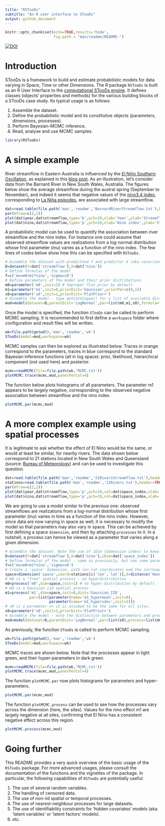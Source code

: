 ---
title: "RSTooDs"
subtitle: "An R user interface to STooDs"
output: github_document
---

```{r setup, include=FALSE}
knitr::opts_chunk$set(echo=TRUE,results='hide',
                      fig.path = "man/readme/README-")
```

[![DOI](https://zenodo.org/badge/DOI/10.5281/zenodo.5075760.svg)](https://doi.org/10.5281/zenodo.5075760)

# Introduction

STooDs is a framework to build and estimate probabilistic models for data varying in Space, Time or other Dimensions. The R package `RSTooDs` is built as an R User Interface to the [computational STooDs engine](https://github.com/STooDs-tools/STooDs). It defines classes (objects' properties and methods) for the various building blocks of a STooDs case study. Its typical usage is as follows:

1. Assemble the dataset.
2. Define the probabilistic model and its constitutive objects (parameters, dimensions, processes).
3. Perform Bayesian-MCMC inference.
4. Read, analyse and use MCMC samples.

```{r}
library(RSTooDs)
```

# A simple example

River streamflow in Eastern Australia is influenced by the [El Niño Southern Oscillation](https://en.wikipedia.org/wiki/El_Niño-Southern_Oscillation), as explained in this [blog post](https://globxblog.inrae.fr/el-ninoz/). As an illustration, let's consider data from the Barnard River in New South Wales, Australia. The figures below show the average streamflow during the austral spring (September to November), and indeed it seems that negative values of the [nino3.4 index](https://psl.noaa.gov/gcos_wgsp/Timeseries/Nino34/), corresponding to [La Niña episodes](https://en.wikipedia.org/wiki/La_Niña), are associated with large streamflow.

```{r fig.height=8, fig.width=9}
dat=read.table(file.path('man','readme','BarnardRiverStreamflow.txt'),header=TRUE)
par(mfrow=c(2,1))
plot(dat$year,dat$streamflow,type='b',pch=19,xlab='Year',ylab='Streamflow (m3/s)',main='Time series')
plot(dat$nino,dat$streamflow,type='p',pch=19,xlab='Nino index',ylab='Streamflow (m3/s)',main='Association with Nino3.4 index')
```

A probabilistic model can be used to quantify the association between river streamflow and the nino index. For instance one could assume that observed streamflow values are realizations from a log-normal distribution whose first parameter (mu) varies as a function of the nino index. The few lines of codes below show how this can be specified with `RSTooDs`.

```{r}
# Assemble the dataset with predictand Y and predictor X (aka covariate).
D=dataset(Y=dat['streamflow'],X=dat['nino'])
# Define formulas of the model
f=c('mu=m0+m1*nino','sigma=s0')
# Define parameters of the model and their prior distributions
m0=parameter('m0',init=1) # Improper flat prior by default
m1=parameter('m1',init=0,priorDist='Gaussian',priorPar=c(0,1))
s0=parameter('s0',init=1,priorDist='FlatPrior+')
# Assemble the model - type getCatalogue() for a list of available distributions.
mod=model(dataset=D,parentDist='LogNormal',par=list(m0,m1,s0),formula=f)
```

Once the model is specified, the function `STooDs` can be called to perform MCMC sampling. It is recommended to first define a `workspace` folder where configuration and result files will be written.

```{r}
wk=file.path(getwd(),'man','readme','wk')
STooDs(model=mod,workspace=wk)
```

MCMC samples can then be explored as illustrated below. Traces in orange correspond to the parameters, traces in blue correspond to the standard Bayesian inference functions (all in log space): prior, likelihood, hierarchical component (not used here) and posterior.

```{r fig.height=3, fig.width=9}
mcmc=readMCMC(file=file.path(wk,'MCMC.txt'))
plotMCMC.trace(mcmc,mod,panelPerCol=4)
```

The function below plots histograms of all parameters. The parameter m1 appears to be largely negative, corresponding to the observed negative association between streamflow and the nino index.

```{r fig.height=3, fig.width=9}
plotMCMC.par(mcmc,mod)
```

# A more complex example using spatial processes

It is legitimate to ask whether the effect of El Nino would be the same, or would at least be similar, for nearby rivers. The data shown below correspond to 21 stations located in New South Wales and Queensland (source: [Bureau of Meteorology](http://www.bom.gov.au/water/hrs/)) and can be used to investigate this question.

```{r fig.height=8, fig.width=9}
dat=read.table(file.path('man','readme','21RiversStreamflow.txt'),header=TRUE)
stations=read.table(file.path('man','readme','21Rivers.txt'),header=TRUE)
par(mfrow=c(2,1))
plot(dat$year,dat$streamflow,type='p',pch=19,col=dat$space_index,xlab='Year',ylab='Streamflow (m3/s)',log='y',main='Time series')
plot(dat$nino,dat$streamflow,type='p',pch=19,col=dat$space_index,xlab='Nino index',ylab='Streamflow (m3/s)',log='y',main='Association with Nino3.4 index')
```

We are going to use a model similar to the previous one: observed streamflows are realizations from a log-normal distribution whose first parameter (mu) varies in time as a function of the nino index. However, since data are now varying in space as well, it is necessary to modify the model so that parameters may also vary in space. This can be achieved by first defining a space `dimension`, and then by attaching `processes` to it. In a nutshell, a process can hence be viewed as a parameter that varies along a given dimension.

```{r}
# Assemble the dataset. Note the use of iDim (dimension index) to keep track of the site associated with each row.
D=dataset(Y=dat['streamflow'],X=dat['nino'],iDim=dat['space_index'])
# Define formulas of the model - same as previously, but now some parameters will vary in space and hence be treated as processes
f=c('mu=m0+m1*nino','sigma=s0')
# Create a 'space' dimension, with lon-lat coordinates and the corresponding Haversine distance
space=dimension('space',coord=stations[c('lon','lat')],d=distance('Haversine'))
# m0 is a "free" spatial process - no hyperdistribution
m0=process('m0',dim=space,init=1) # no hyper-distribution by default
# m0 is a Gaussian iid spatial process
m1=process('m1',dim=space,init=0,dist='Gaussian_IID',
           par=list(parameter(name='m1_hypermean',init=0),
                    parameter(name='m1_hypersdev',init=1)))
# s0 is a parameter => it is assumed to be the same for all sites.
s0=parameter('s0',init=1,priorDist='FlatPrior+')
# Assemble the model - note the distinction between parameters and processes
mod=model(dataset=D,parentDist='LogNormal',par=list(s0),process=list(m0,m1),formula=f)
```

As previously, the function `STooDs` is called to perform MCMC sampling. 

```{r}
wk=file.path(getwd(),'man','readme','wk')
STooDs(model=mod,workspace=wk)
```

MCMC traces are shown below. Note that the processes appear in light green, and their hyper-parameters in dark green.

```{r fig.height=15, fig.width=9}
mcmc=readMCMC(file=file.path(wk,'MCMC.txt'))
plotMCMC.trace(mcmc,mod,panelPerCol=4)
```

The function `plotMCMC.par` now plots histograms for parameters and hyper-parameters.

```{r fig.height=3, fig.width=9}
plotMCMC.par(mcmc,mod)
```

The function `plotMCMC.process` can be used to see how the processes vary across the dimension (here, the sites). Values for the nino effect m1 are largely negative at all sites, confirming that El Nino has a consistent negative effect across this region.

```{r fig.height=6, fig.width=9}
plotMCMC.process(mcmc,mod)
```

# Going further

This README provides a very quick overview of the basic usage of the `RSTooDs` package. For more advanced usages, please consult the documentation of the functions and the vignettes of the package. In particular, the following capabilities of `RSTooDs` are potentially useful:

1. The use of several random variables.
2. The handling of censored data.
3. The use of non-iid spatial or temporal processes.
4. The use of nearest-neighbour processes for large datasets.
5. The use of identifiability constraints for 'hidden covariates' models (aka 'latent variables' or 'latent factors' models).
6. etc.

